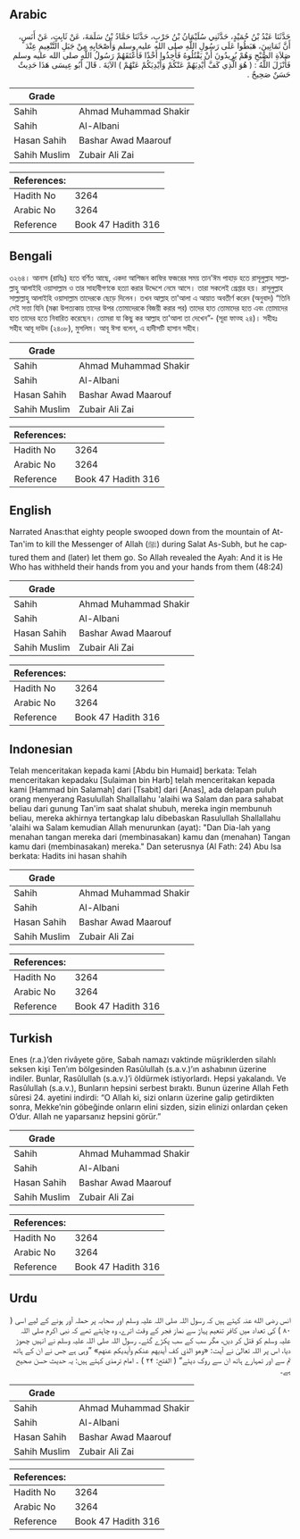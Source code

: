 ## Arabic


<div dir="rtl" lang="ar" style={{fontSize:'larger',backgroundColor:'#f8f9fa',padding:20}}>
حَدَّثَنَا عَبْدُ بْنُ حُمَيْدٍ، حَدَّثَنِي سُلَيْمَانُ بْنُ حَرْبٍ، حَدَّثَنَا حَمَّادُ بْنُ سَلَمَةَ، عَنْ ثَابِتٍ، عَنْ أَنَسٍ، أَنَّ ثَمَانِينَ، هَبَطُوا عَلَى رَسُولِ اللَّهِ صلى الله عليه وسلم وَأَصْحَابِهِ مِنْ جَبَلِ التَّنْعِيمِ عِنْدَ صَلاَةِ الصُّبْحِ وَهُمْ يُرِيدُونَ أَنْ يَقْتُلُوهُ فَأُخِذُوا أَخْذًا فَأَعْتَقَهُمْ رَسُولُ اللَّهِ صلى الله عليه وسلم فَأَنْزَلَ اللَّهُ ‏:‏ ‏(‏ هُوَ الَّذِي كَفَّ أَيْدِيَهُمْ عَنْكُمْ وَأَيْدِيَكُمْ عَنْهُمْ ‏)‏ الآيَةَ ‏.‏ قَالَ أَبُو عِيسَى هَذَا حَدِيثٌ حَسَنٌ صَحِيحٌ ‏.‏
</div>
<div style={{backgroundColor:'#f8f9fa',padding:20, marginBottom: 10}}><table> <thead> <tr> <th>Grade</th> <th></th> </tr> </thead> <tbody> <tr><td>Sahih</td><td>Ahmad Muhammad Shakir</td></tr><tr><td>Sahih</td><td>Al-Albani</td></tr><tr><td>Hasan Sahih</td><td>Bashar Awad Maarouf</td></tr><tr><td>Sahih Muslim</td><td>Zubair Ali Zai</td></tr></tbody></table><table> <thead> <tr> <th>References:</th> <th></th> </tr> </thead> <tbody><tr><td>Hadith No</td><td>3264</td></tr><tr><td>Arabic No</td><td>3264</td></tr><tr><td>Reference</td><td>Book 47 Hadith 316</td></tr></tbody></table></div>

## Bengali


<div dir="ltr" lang="bn" style={{fontSize:'larger',backgroundColor:'#f8f9fa',padding:20}}>
৩২৬৪। আনাস (রাযিঃ) হতে বর্ণিত আছে, একদা আশিজন কাফির ফজরের সময় তান'ঈম পাহাড় হতে রাসূলুল্লাহ সাল্লাল্লাহু আলাইহি ওয়াসাল্লাম ও তার সাহাবীগণকে হত্যা করার উদ্দেশে নেমে আসে। তারা সকলেই গ্রেপ্তার হয়। রাসূলুল্লাহ সাল্লাল্লাহু আলাইহি ওয়াসাল্লাম তাদেরকে ছেড়ে দিলেন। তখন আল্লাহ তা'আলা এ আয়াত অবতীর্ণ করেন (অনুবাদ) “তিনি সেই সত্তা যিনি (মক্কা উপত্যকায় তাদের উপর তোমাদেরকে বিজয়ী করার পর) তাদের হাত তোমাদের হতে এবং তোমাদের হাত তাদের হতে নিবারিত করেছেন। তোমরা যা কিছু কর আল্লাহ তা'আলা তা দেখেন”- (সূরা ফাত্হ ২৪)। সহীহঃ সহীহ আবূ দাউদ (২৪০৮), মুসলিম। আবূ ঈসা বলেন, এ হাদীসটি হাসান সহীহ।
</div>
<div style={{backgroundColor:'#f8f9fa',padding:20, marginBottom: 10}}><table> <thead> <tr> <th>Grade</th> <th></th> </tr> </thead> <tbody> <tr><td>Sahih</td><td>Ahmad Muhammad Shakir</td></tr><tr><td>Sahih</td><td>Al-Albani</td></tr><tr><td>Hasan Sahih</td><td>Bashar Awad Maarouf</td></tr><tr><td>Sahih Muslim</td><td>Zubair Ali Zai</td></tr></tbody></table><table> <thead> <tr> <th>References:</th> <th></th> </tr> </thead> <tbody><tr><td>Hadith No</td><td>3264</td></tr><tr><td>Arabic No</td><td>3264</td></tr><tr><td>Reference</td><td>Book 47 Hadith 316</td></tr></tbody></table></div>

## English


<div dir="ltr" lang="en" style={{fontSize:'larger',backgroundColor:'#f8f9fa',padding:20}}>
Narrated Anas:that eighty people swooped down from the mountain of At-Tan'im to kill the Messenger of Allah (ﷺ) during Salat As-Subh, but he captured them and (later) let them go. So Allah revealed the Ayah: And it is He Who has withheld their hands from you and your hands from them (48:24)
</div>
<div style={{backgroundColor:'#f8f9fa',padding:20, marginBottom: 10}}><table> <thead> <tr> <th>Grade</th> <th></th> </tr> </thead> <tbody> <tr><td>Sahih</td><td>Ahmad Muhammad Shakir</td></tr><tr><td>Sahih</td><td>Al-Albani</td></tr><tr><td>Hasan Sahih</td><td>Bashar Awad Maarouf</td></tr><tr><td>Sahih Muslim</td><td>Zubair Ali Zai</td></tr></tbody></table><table> <thead> <tr> <th>References:</th> <th></th> </tr> </thead> <tbody><tr><td>Hadith No</td><td>3264</td></tr><tr><td>Arabic No</td><td>3264</td></tr><tr><td>Reference</td><td>Book 47 Hadith 316</td></tr></tbody></table></div>

## Indonesian


<div dir="ltr" lang="id" style={{fontSize:'larger',backgroundColor:'#f8f9fa',padding:20}}>
Telah menceritakan kepada kami [Abdu bin Humaid] berkata: Telah menceritakan kepadaku [Sulaiman bin Harb] telah menceritakan kepada kami [Hammad bin Salamah] dari [Tsabit] dari [Anas], ada delapan puluh orang menyerang Rasulullah Shallallahu 'alaihi wa Salam dan para sahabat beliau dari gunung Tan'im saat shalat shubuh, mereka ingin membunuh beliau, mereka akhirnya tertangkap lalu dibebaskan Rasulullah Shallallahu 'alaihi wa Salam kemudian Allah menurunkan (ayat): "Dan Dia-lah yang menahan tangan mereka dari (membinasakan) kamu dan (menahan) Tangan kamu dari (membinasakan) mereka." Dan seterusnya (Al Fath: 24) Abu Isa berkata: Hadits ini hasan shahih
</div>
<div style={{backgroundColor:'#f8f9fa',padding:20, marginBottom: 10}}><table> <thead> <tr> <th>Grade</th> <th></th> </tr> </thead> <tbody> <tr><td>Sahih</td><td>Ahmad Muhammad Shakir</td></tr><tr><td>Sahih</td><td>Al-Albani</td></tr><tr><td>Hasan Sahih</td><td>Bashar Awad Maarouf</td></tr><tr><td>Sahih Muslim</td><td>Zubair Ali Zai</td></tr></tbody></table><table> <thead> <tr> <th>References:</th> <th></th> </tr> </thead> <tbody><tr><td>Hadith No</td><td>3264</td></tr><tr><td>Arabic No</td><td>3264</td></tr><tr><td>Reference</td><td>Book 47 Hadith 316</td></tr></tbody></table></div>

## Turkish


<div dir="ltr" lang="tr" style={{fontSize:'larger',backgroundColor:'#f8f9fa',padding:20}}>
Enes (r.a.)’den rivâyete göre, Sabah namazı vaktinde müşriklerden silahlı seksen kişi Ten’ım bölgesinden Rasûlullah (s.a.v.)’ın ashabının üzerine indiler. Bunlar, Rasûlullah (s.a.v.)’i öldürmek istiyorlardı. Hepsi yakalandı. Ve Rasûlullah (s.a.v.), Bunların hepsini serbest bıraktı. Bunun üzerine Allah Feth sûresi 24. ayetini indirdi: “O Allah ki, sizi onların üzerine galip getirdikten sonra, Mekke’nin göbeğinde onların elini sizden, sizin elinizi onlardan çeken O’dur. Allah ne yaparsanız hepsini görür.”
</div>
<div style={{backgroundColor:'#f8f9fa',padding:20, marginBottom: 10}}><table> <thead> <tr> <th>Grade</th> <th></th> </tr> </thead> <tbody> <tr><td>Sahih</td><td>Ahmad Muhammad Shakir</td></tr><tr><td>Sahih</td><td>Al-Albani</td></tr><tr><td>Hasan Sahih</td><td>Bashar Awad Maarouf</td></tr><tr><td>Sahih Muslim</td><td>Zubair Ali Zai</td></tr></tbody></table><table> <thead> <tr> <th>References:</th> <th></th> </tr> </thead> <tbody><tr><td>Hadith No</td><td>3264</td></tr><tr><td>Arabic No</td><td>3264</td></tr><tr><td>Reference</td><td>Book 47 Hadith 316</td></tr></tbody></table></div>

## Urdu


<div dir="rtl" lang="ur" style={{fontSize:'larger',backgroundColor:'#f8f9fa',padding:20}}>
انس رضی الله عنہ کہتے ہیں کہ رسول اللہ صلی اللہ علیہ وسلم اور صحابہ پر حملہ آور ہونے کے لیے اسی ( ۸۰ ) کی تعداد میں کافر تنعیم پہاڑ سے نماز فجر کے وقت اترے، وہ چاہتے تھے کہ نبی اکرم صلی اللہ علیہ وسلم کو قتل کر دیں، مگر سب کے سب پکڑے گئے۔ رسول اللہ صلی اللہ علیہ وسلم نے انہیں چھوڑ دیا، اس پر اللہ تعالیٰ نے آیت: «وهو الذي كف أيديهم عنكم وأيديكم عنهم» ”وہی ہے جس نے ان کے ہاتھ تم سے اور تمہارے ہاتھ ان سے روک دیئے“ ( الفتح: ۲۴ ) ۔ امام ترمذی کہتے ہیں: یہ حدیث حسن صحیح ہے۔
</div>
<div style={{backgroundColor:'#f8f9fa',padding:20, marginBottom: 10}}><table> <thead> <tr> <th>Grade</th> <th></th> </tr> </thead> <tbody> <tr><td>Sahih</td><td>Ahmad Muhammad Shakir</td></tr><tr><td>Sahih</td><td>Al-Albani</td></tr><tr><td>Hasan Sahih</td><td>Bashar Awad Maarouf</td></tr><tr><td>Sahih Muslim</td><td>Zubair Ali Zai</td></tr></tbody></table><table> <thead> <tr> <th>References:</th> <th></th> </tr> </thead> <tbody><tr><td>Hadith No</td><td>3264</td></tr><tr><td>Arabic No</td><td>3264</td></tr><tr><td>Reference</td><td>Book 47 Hadith 316</td></tr></tbody></table></div>